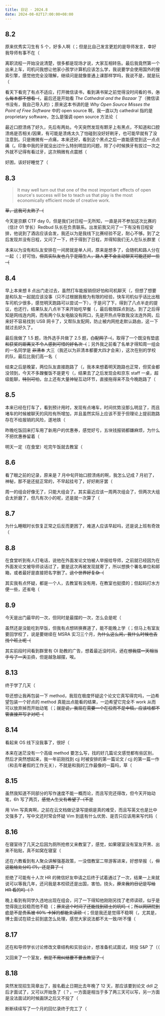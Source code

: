 ```yaml
---
title: 日记 · 2024.8
date: 2024-08-02T17:00:00+08:00
---
```


## 8.2

原来优秀实习生有 5 个，好多人啊（；但是比自己发言更尬的是导师发言，幸好我导师有事不在（

离职流程一开始没说清楚，很多都是现场才说，大家互相转告。最后我竟然第一个出来上车，司机问我想让他家小孩学计算机应该怎么学，我说要学会使用国外的搜索引擎，感觉他完全没理解，继续问是就像普通上课那样学吗，我说不是，就是玩（

看天下看完了有点不适应，打开微信读书，看到满书架之前觉得没时间看的书，~~怎么每本都不想看（~~，最后还是开始看 *The Cathedral and the Bazaar* 了（微信读书没有，我自己导入的）；原来这本书讲的是 *Why Open Source Misses the Point of Free Software* 中的 open source 啊，我一直以为 cathedral 指的是 proprietary software，怎么是强调 open source 方法论（

最近口腔溃疡了好久，先后有两处。今天突然发现有颗牙上有黑点，不知道和口腔溃疡是否相关/因果，有可能是溃疡太久了怕碰到没好好刷牙，也可能早就有了没注意到。只是微微有一点痛，本来还好，看到这个黑点之后一直能感觉到这一点点痛（。印象中我的牙就没出过什么特别明显的问题，除了小时候换牙有拔过一次之外就不记得有看过牙，这次稍微有点震撼（

好困，该好好睡觉了（

## 8.3

>   It may well turn out that one of the most important effects of open source's success will be to teach us that play is the most economically efficient mode of creative work.

~~草，这我可太熟了（~~

今天是京麒 CTF day 0，但是我们对日程一无所知，一直是并不参加这次比赛的（信计 01 学长）Redbud 队长在负责联系。出发前我又问了一下有没有日程安排，他说到了酒店应该会发，我还以为是我线下比赛经验不足，耐心不够。到了之后发现并没有日程，又问了一下，终于得到了日程，并得知我们无人在队长群里（

本来以为没有和队友安排在一间房就是单人间，原来是想多了，会随机和路人分在一起（；好可怕，~~但其实队友也几乎是陌生人，路人更不会主动聊天可能还好一些（~~

## 8.4

早上本来想 8 点出门走过去，虽然打车能报销但好怕和司机聊天（，但想了想要是和队友一起就应该没事（只不过根据我极为有限的经验，快车司机似乎话比出租车司机少很多，感觉明天跑路可以尝试一下），于是问了下，得到了八点半走的提议，也还行，结果队友八点半下来开始吃早餐（，最后极限踩点到达。到了之后得知是网线连内网，而有两个队友电脑没有网口，先是开热点导致我没法连外网，后来好不容易找到 USB 网卡了，又帮队友配网，防止被内网抢走默认路由，这一下就过去好久了。

最后我做了 1.5 题，场外选手共做了 2.5 题，~~白配网了（~~，取得了一个既没有垫底 ~~和获奖的距离又不令人感到可惜的好名次（~~；另外我之前看了名单才得知周一组会的一名同学是 ~~非清本~~ 大三（我还以为非清本都要大四才会来），这次在别的学校的队，最后比我们高一名（

结束之后是晚宴，两位队友直接跑路了（，我本来想着明天跑路也正常，但奖金都没领到，今天不多蹭餐饭不是更亏（，结果去了之后发现会和京东 staff 一桌，超级能聊，~~特别可怕~~，台上还有大量神秘互动环节，直接拖得来不及今晚跑路了（

## 8.5

本来已经在打车了，看到预计用时，发现有点堵车，时间优势没那么明显了，而且堵车的时候被聊天的风险有所增加，并且虽然实际上应该不至于但理论上提前跑路存在不给报销的风险，遂地铁（

昨晚吃饭回来打车用了新用户的优惠券，感觉好亏，五块钱报销都嫌麻烦，为什么不把优惠券留着（

明天一定（在食堂）吃完午饭就去教室（

## 8.6

看了眼之前的记录，原来是 7 月中旬开始口腔溃疡的啊，我怎么记成 7 月初了，神秘，那不是还挺正常的，不早起挂号了，好好刷牙罢（

周一的组会好像无了，只能大组会了。其实最近应该一周两次组会了，但两次大组会太折磨了，但凡有次小的呢，还是就一次算了（

## 8.7

为什么睡眠时长恢复正常之后反而更困了，难道人应该早起吗，还是说上班有奇效（

## 8.8

在食堂听到有人打电话，说他在外面发论文怕被人举报给导师，之前就已经因为在外面发论文被导师谈话过了，要是这次再被发现就寄了，所以想换个署名单位和邮箱，或者最好是直接把名字删了。~~这个世界好复杂（~~

其实我有点怀疑，都是一个人，去教室有没有用，在教室也挺摸的；但起码打水方便一些，还省电（

## 8.9

今天是出门最早的一次，但同时是最摆的一次，怎么会是呢（

虽然还是没能吃到早饭，但我有点想转换赛道了，能不能晚上学（；但马上有室友要回学校了，说是要继续在 MSRA 实习三个月，~~为什么这么闲，我什么时候也去找个班上呢（~~

其实前段时间看到群里有 OI 助教的广告，想着最近没时间，~~还在想我摆一天相当于亏了一天工资~~，但是越急越摆，唉。

## 8.13

终于学了几天（

导还想让我再包装一下 method，我现在极度怀疑这个论文它真写得完吗，一边希望包装一个好点的 method 真能出点能看的结果，一边希望它完全不 work 从而可以放弃掉而开始动笔（；~~就是说，我现在需要一个在投而不是中稿，应该啥都不管直接开写才对吧（~~

## 8.14

看起来 OS 线下没我事了，很好（

本来在迷茫没有一个高级 method 要怎么写，找的好几篇论文感觉都有些区别，然后才突然想起来，我一年前刚找到 cjj 时被安排的第一篇论文 / cjj 的第一篇一作（和去年暑假的工作无关），不就是和我的工作最像的一篇吗，草（

## 8.15

虽然我知道不同部分的写作速度不能一概而论，而且写完还得改，但今天开始动笔，6h 写了两页，~~感觉人生又有希望了（不是~~

用 Vim 写真爽啊，之前在云文档做记录写提纲是真的难受，而且写英文也是比中文强多了，写中文还时常会怀疑 Vim 到底有什么优势、是否只应该用来写代码（

## 8.16

在寝室待了几天之后因为厕所抢修又来教室了，感觉，如果寝室没有室友开黑、出来不贴贴，真不如窝在寝室（

还在六教看到有人聚众讲解强基政策，一没借教室二带游客进来，好想举报（，~~但这能给处分吗 (?)，还是算了（~~

拒绝了可能有十人次 HR 的微信好友申请之后终于试着通过了一次，结果一上来就说可以等我几年，还问我是本校硕还是出国，害怕，挠头，~~原来我的日记是写给 HR 看的吗（？~~

晚上看到有同学久违地出现在组会，问了一下得知他刚刚另找了老师读硕，似乎是觉得我比较稳而他不稳（；~~原来这个时间了还能找到硕士的坑吗（~~；~~所以网研院到底是不是贵系被 60% 卡掉的都能来读硕（~~；但是我还是觉得不稳啊（，尤其是，博士面试在硕士前到底怎么处理，感觉大家说法都不太一致/听不懂（

## 8.17

还在和导师学长讨论修改文章结构和实验设计，想准备机试面试，转投 S&P 了（（

又回来了一个室友，~~倒是不用纠结要不要去教室了（~~

## 8.18

突然发现招生简章出了，报名截止日期比去年晚了 12 天，那应该要到论文 ddl 之后才面试了，又可以开始急了（？，一方面是相当于多了两三天可以写，另一方面是没法面试的时候画饼之后又不投了（

断断续续写了一个月的回忆录终于完工了（
